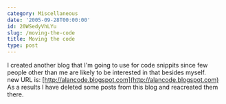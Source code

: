 ```yaml
---
category: Miscellaneous
date: '2005-09-28T00:00:00'
id: 20WSedyVhLYu
slug: /moving-the-code
title: Moving the code
type: post
---
```


I created another blog that I'm going to use for code snippits since few people other than me are likely to be interested in that
besides myself.  
new URL is:
[http://alancode.blogspot.com](http://alancode.blogspot.com)  
As a results I have deleted some posts from this blog and
reacreated them there.